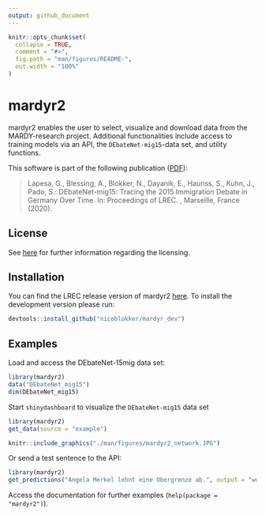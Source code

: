 ```yaml
---
output: github_document
---
```


<!-- README.md is generated from README.Rmd. Please edit that file -->

```r
knitr::opts_chunk$set(
  collapse = TRUE,
  comment = "#>",
  fig.path = "man/figures/README-",
  out.width = "100%"
)
```

# mardyr2

<!-- badges: start -->
<!-- badges: end -->

mardyr2 enables the user to select, visualize and download
data from the MARDY-research project. Additional functionalities include access to
training models via an API, the `DEbateNet-mig15`-data set, and utility functions.

This software is part of the following publication ([PDF](https://www.aclweb.org/anthology/2020.lrec-1.115/)):

>  Lapesa, G., Blessing, A., Blokker, N., Dayanik, E., Haunss, S., Kuhn, J., Pado, S.: 
 DEbateNet-mig15: Tracing the 2015 Immigration Debate in Germany Over Time. 
 In: Proceedings of LREC. , Marseille, France (2020). 

## License

See [here](https://clarin09.ims.uni-stuttgart.de/debatenet/) for further information regarding the licensing. 


## Installation

You can find the LREC release version of mardyr2 [here](https://clarin09.ims.uni-stuttgart.de/debatenet/). 
To install the development version please run: 

``` r
devtools::install_github("nicoblokker/mardyr_dev")
```

## Examples

Load and access the DEbateNet-15mig data set:

```r
library(mardyr2)
data("DEbateNet_mig15")
dim(DEbateNet_mig15)
```

Start `shinydashboard` to visualize the `DEbateNet-mig15` data set

```r
library(mardyr2)
get_data(source = "example")
```

```r
knitr::include_graphics("./man/figures/mardyr2_network.JPG")
```

Or send a test sentence to the API:

```r
library(mardyr2)
get_predictions("Angela Merkel lehnt eine Obergrenze ab.", output = "word")
```

Access the documentation for further examples (`help(package = "mardyr2")`).
